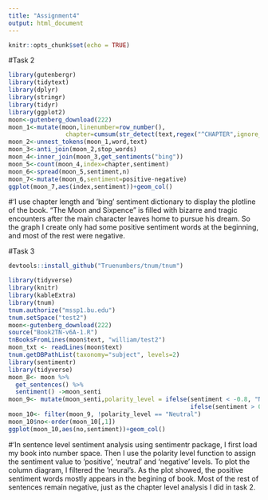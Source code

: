 ```yaml
---
title: "Assignment4"
output: html_document
---
```


```r
knitr::opts_chunk$set(echo = TRUE)
```

#Task 2
```r
library(gutenbergr)
library(tidytext)
library(dplyr)
library(stringr)
library(tidyr)
library(ggplot2)
moon<-gutenberg_download(222)
moon_1<-mutate(moon,linenumber=row_number(),
                chapter=cumsum(str_detect(text,regex("^CHAPTER",ignore_case = TRUE))))
moon_2<-unnest_tokens(moon_1,word,text)
moon_3<-anti_join(moon_2,stop_words)
moon_4<-inner_join(moon_3,get_sentiments("bing"))
moon_5<-count(moon_4,index=chapter,sentiment)
moon_6<-spread(moon_5,sentiment,n)
moon_7<-mutate(moon_6,sentiment=positive-negative)
ggplot(moon_7,aes(index,sentiment))+geom_col()
```
#'I use chapter length and 'bing' sentiment dictionary to display the plotline of the book. "The Moon and Sixpence" is filled with bizarre and tragic encounters after the main character leaves home to pursue his dream. So the graph I create only had some positive sentiment words at the beginning, and most of the rest were negative.


#Task 3
```r
devtools::install_github("Truenumbers/tnum/tnum")

library(tidyverse)
library(knitr)
library(kableExtra)
library(tnum)
tnum.authorize("mssp1.bu.edu")
tnum.setSpace("test2")
moon<-gutenberg_download(222)
source("Book2TN-v6A-1.R")
tnBooksFromLines(moon$text, "william/test2")
moon_txt <- readLines(moon$text)
tnum.getDBPathList(taxonomy="subject", levels=2)
library(sentimentr)
library(tidyverse)
moon_8<- moon %>% 
  get_sentences() %>% 
  sentiment() ->moon_senti
moon_9<- mutate(moon_senti,polarity_level = ifelse(sentiment < -0.8, "Negative",
                                                   ifelse(sentiment > 0.8, "Positive","Neutral")))
moon_10<- filter(moon_9, !polarity_level == "Neutral")
moon_10$no<-order(moon_10[,1])
ggplot(moon_10,aes(no,sentiment))+geom_col()
```
#'In sentence level sentiment analysis using sentimentr package, I first load my book into number space. Then I use the polarity level function to assign the sentiment value to 'positive', 'neutral' and 'negative' levels. To plot the column diagram, I filtered the 'neural's. As the plot showed, the positive sentiment words mostly appears in the begining of book. Most of the rest of sentences remain negative, just as the chapter level analysis I did in task 2.



